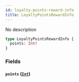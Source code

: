 ```yaml
---
id: loyalty-points-reward-info
title: LoyaltyPointsRewardInfo
---
```



No description

```graphql
type LoyaltyPointsRewardInfo {
  points: Int!
}
```


### Fields

#### `points` ([`Int`](../../references/scalars/int))






